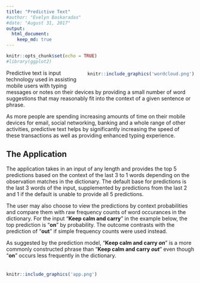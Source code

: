 ```yaml
---
title: "Predictive Text"
#author: "Evelyn Baskaradas"
#date: "August 31, 2017"
output: 
  html_document:
    keep_md: true
---
```



```r
knitr::opts_chunk$set(echo = TRUE)
#library(ggplot2)
```

<div style= "float:right;position: relative; top: -10px;">
```r
knitr::include_graphics('wordcloud.png')
```
</div>

Predictive text is input technology used in assisting mobile users with typing messages or notes on their devices by providing a small number of word suggestions that may reasonably fit into the context of a given sentence or phrase. 

As more people are spending increasing amounts of time on their mobile devices for email, social networking, banking and a whole range of other activities, predictive text helps by significantly increasing the speed of these transactions as well as providing enhanced typing experience. 


## The Application

The application takes in an input of any length and provides the top 5 predictions based on the context of the last 3 to 1 words depending on the observation matches in the dictionary. The default base for predictions is the last 3 words of the input, supplemented by predictions from the last 2 and 1 if the default is unable to provide all 5 predictions.

The user may also choose to view the predictions by context probabilities and compare them with raw frequency counts of word occurances in the dictionary. For the input "<b >Keep calm and carry</b>" in the example below, the top prediction is "<b>on</b>" by probability. The outcome contrasts with the prediction of "<b>out</b>" if simple frequency counts were used instead.

As suggested by the prediction model, "<b>Keep calm and carry <i>on</i></b>" is a more commonly constructed phrase than "<b>Keep calm and carry <i>out</i></b>" even though "<b>on</b>" occurs less frequently in the dictionary.

</br>

<div style= "float:center;position: relative; top: -10px;">
```r
knitr::include_graphics('app.png')
```
</div>